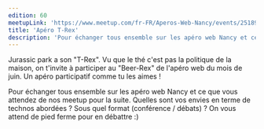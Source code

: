```yaml
---
edition: 60
meetupLink: 'https://www.meetup.com/fr-FR/Aperos-Web-Nancy/events/251896522/'
title: 'Apéro T-Rex'
description: 'Pour échanger tous ensemble sur les apéro web Nancy et ce que vous attendez de nos meetup pour la suite.'
---
```


Jurassic park a son "T-Rex". Vu que le thé c'est pas la politique de la maison, on t'invite à participer au "Beer-Rex" de l'apéro web du mois de juin.
Un apéro participatif comme tu les aimes !

Pour échanger tous ensemble sur les apéro web Nancy et ce que vous attendez de nos meetup pour la suite.
Quelles sont vos envies en terme de technos abordées ? Sous quel format (conférence / débats) ? On vous attend de pied ferme pour en débattre :)
